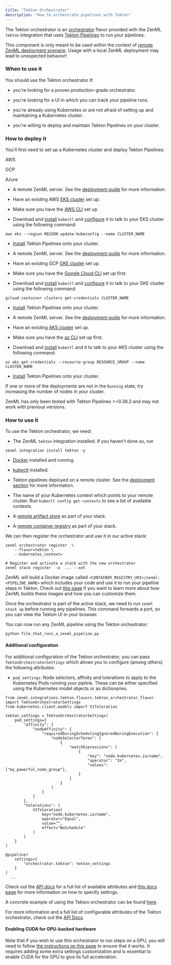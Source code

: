 ```yaml
---
title: "Tekton Orchestrator"
description: "How to orchestrate pipelines with Tekton"
---
```


The Tekton orchestrator is an [orchestrator](/component-gallery/orchestrators) flavor provided with the ZenML `tekton` integration that uses [Tekton Pipelines](https://tekton.dev/) to run your pipelines.

This component is only meant to be used within the context of [remote ZenML deployment scenario](/getting-started/deploying-zenml). Usage with a local ZenML deployment may lead to unexpected behavior!

### When to use it

You should use the Tekton orchestrator if:

* you're looking for a proven production-grade orchestrator.

* you're looking for a UI in which you can track your pipeline runs.

* you're already using Kubernetes or are not afraid of setting up and maintaining a Kubernetes cluster.

* you're willing to deploy and maintain Tekton Pipelines on your cluster.

### How to deploy it

You'll first need to set up a Kubernetes cluster and deploy Tekton Pipelines:

AWS

GCP

Azure

* A remote ZenML server. See the [deployment guide](/getting-started/deploying-zenml) for more information.

* Have an existing AWS [EKS cluster](https://docs.aws.amazon.com/eks/latest/userguide/create-cluster.html) set up.

* Make sure you have the [AWS CLI](https://docs.aws.amazon.com/cli/latest/userguide/getting-started-install.html) set up.

* Download and [install](https://kubernetes.io/docs/tasks/tools/) `kubectl` and [configure](https://aws.amazon.com/premiumsupport/knowledge-center/eks-cluster-connection/) it to talk to your EKS cluster using the following command:  
```  
aws eks --region REGION update-kubeconfig --name CLUSTER_NAME  
```

* [Install](https://tekton.dev/docs/pipelines/install/) Tekton Pipelines onto your cluster.

* A remote ZenML server. See the [deployment guide](/getting-started/deploying-zenml) for more information.

* Have an existing GCP [GKE cluster](https://cloud.google.com/kubernetes-engine/docs/quickstart) set up.

* Make sure you have the [Google Cloud CLI](https://cloud.google.com/sdk/docs/install-sdk) set up first.

* Download and [install](https://kubernetes.io/docs/tasks/tools/) `kubectl` and [configure](https://cloud.google.com/kubernetes-engine/docs/how-to/cluster-access-for-kubectl) it to talk to your GKE cluster using the following command:  
```  
gcloud container clusters get-credentials CLUSTER_NAME  
```

* [Install](https://tekton.dev/docs/pipelines/install/) Tekton Pipelines onto your cluster.

* A remote ZenML server. See the [deployment guide](/getting-started/deploying-zenml) for more information.

* Have an existing [AKS cluster](https://azure.microsoft.com/en-in/services/kubernetes-service/#documentation) set up.

* Make sure you have the [az CLI](https://docs.microsoft.com/en-us/cli/azure/install-azure-cli) set up first.

* Download and [install](https://kubernetes.io/docs/tasks/tools/) `kubectl` and it to talk to your AKS cluster using the following command:  
```  
az aks get-credentials --resource-group RESOURCE_GROUP --name CLUSTER_NAME  
```

* [Install](https://tekton.dev/docs/pipelines/install/) Tekton Pipelines onto your cluster.

If one or more of the deployments are not in the `Running` state, try increasing the number of nodes in your cluster.

ZenML has only been tested with Tekton Pipelines >=0.38.3 and may not work with previous versions.

### How to use it

To use the Tekton orchestrator, we need:

* The ZenML `tekton` integration installed. If you haven't done so, run  
```  
zenml integration install tekton -y  
```

* [Docker](https://www.docker.com) installed and running.

* [kubectl](https://kubernetes.io/docs/tasks/tools/#kubectl) installed.

* Tekton pipelines deployed on a remote cluster. See the [deployment section](/component-gallery/orchestrators/tekton#how-to-deploy-it) for more information.

* The name of your Kubernetes context which points to your remote cluster. Run `kubectl config get-contexts` to see a list of available contexts.

* A [remote artifact store](/component-gallery/artifact-stores) as part of your stack.

* A [remote container registry](/component-gallery/container-registries) as part of your stack.

We can then register the orchestrator and use it in our active stack:

```
zenml orchestrator register  \
    --flavor=tekton \
    --kubernetes_context=

# Register and activate a stack with the new orchestrator
zenml stack register  -o  ... --set
```

ZenML will build a Docker image called `<CONTAINER_REGISTRY_URI>/zenml:<PIPELINE_NAME>` which includes your code and use it to run your pipeline steps in Tekton. Check out [this page](/advanced-guide/pipelines/containerization) if you want to learn more about how ZenML builds these images and how you can customize them.

Once the orchestrator is part of the active stack, we need to run `zenml stack up` before running any pipelines. This command forwards a port, so you can view the Tekton UI in your browser.

You can now run any ZenML pipeline using the Tekton orchestrator:

```
python file_that_runs_a_zenml_pipeline.py
```

#### Additional configuration

For additional configuration of the Tekton orchestrator, you can pass `TektonOrchestratorSettings` which allows you to configure (among others) the following attributes:

* `pod_settings`: Node selectors, affinity and tolerations to apply to the Kubernetes Pods running your pipline. These can be either specified using the Kubernetes model objects or as dictionaries.

```
from zenml.integrations.tekton.flavors.tekton_orchestrator_flavor import TektonOrchestratorSettings
from kubernetes.client.models import V1Toleration

tekton_settings = TektonOrchestratorSettings(
    pod_settings={
        "affinity": {
            "nodeAffinity": {
                "requiredDuringSchedulingIgnoredDuringExecution": {
                    "nodeSelectorTerms": [
                        {
                            "matchExpressions": [
                                {
                                    "key": "node.kubernetes.io/name",
                                    "operator": "In",
                                    "values": ["my_powerful_node_group"],
                                }
                            ]
                        }
                    ]
                }
            }
        },
        "tolerations": [
            V1Toleration(
                key="node.kubernetes.io/name",
                operator="Equal",
                value="",
                effect="NoSchedule"
            )
        ]
    }
)

@pipeline(
    settings={
        "orchestrator.tekton": tekton_settings
    }
)
  ...
```

Check out the [API docs](https://apidocs.zenml.io/latest/integration%5Fcode%5Fdocs/integrations-tekton/#zenml.integrations.tekton.flavors.tekton%5Forchestrator%5Fflavor.TektonOrchestratorSettings) for a full list of available attributes and [this docs page](/advanced-guide/pipelines/settings) for more information on how to specify settings.

A concrete example of using the Tekton orchestrator can be found [here](https://github.com/zenml-io/zenml/tree/main/examples/tekton%5Fpipelines%5Forchestration).

For more information and a full list of configurable attributes of the Tekton orchestrator, check out the [API Docs](https://apidocs.zenml.io/latest/integration%5Fcode%5Fdocs/integrations-tekton/#zenml.integrations.tekton.orchestrators.tekton%5Forchestrator.TektonOrchestrator).

#### Enabling CUDA for GPU-backed hardware

Note that if you wish to use this orchestrator to run steps on a GPU, you will need to follow [the instructions on this page](/advanced-guide/pipelines/gpu-hardware) to ensure that it works. It requires adding some extra settings customization and is essential to enable CUDA for the GPU to give its full acceleration.